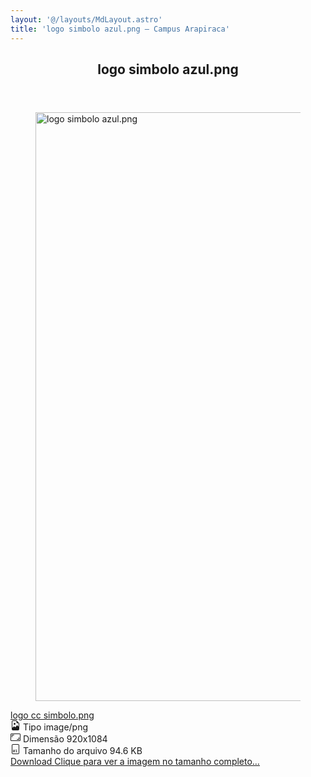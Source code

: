 ```yaml
---
layout: '@/layouts/MdLayout.astro'
title: 'logo simbolo azul.png — Campus Arapiraca'
---
```



<span></span>
<article id="content">
<header>

<h1>
         logo simbolo azul.png
        </h1>


</header>
<div id="viewlet-above-content-body">
</div>
<div id="content-core">
<section class="section section-main">
<figure class="figure">
<a href="https://arapiraca.ufal.br/graduacao/ciencia-da-computacao/documentos/logo-do-curso/logo-cc-simbolo.png/image_view_fullscreen">
<img alt="logo simbolo azul.png" class="figure-img img-fluid" height="942" src="https://arapiraca.ufal.br/graduacao/ciencia-da-computacao/documentos/logo-do-curso/logo-cc-simbolo.png/@@images/image-800-6d4d9e2bb7d34926fd2e782b5dd17e91.png" title="logo simbolo azul.png" width="800"/>
</a>
</figure>
<div class="h5 mb-2">
<a href="https://arapiraca.ufal.br/graduacao/ciencia-da-computacao/documentos/logo-do-curso/logo-cc-simbolo.png/%40%40download/image/logo%2520cc%2520simbolo.png">
           logo cc simbolo.png
          </a>
</div>
<div class="metadata d-flex justify-content-center text-muted small">
<div class="px-2">
<svg aria-labelledby="title" class="plone-icon icon-inline bi bi-file-earmark-image" fill="currentColor" height="16" viewbox="0 0 16 16" width="16" xmlns="http://www.w3.org/2000/svg">
<path d="M6.502 7a1.5 1.5 0 1 0 0-3 1.5 1.5 0 0 0 0 3">
</path>
<path d="M14 14a2 2 0 0 1-2 2H4a2 2 0 0 1-2-2V2a2 2 0 0 1 2-2h5.5L14 4.5zM4 1a1 1 0 0 0-1 1v10l2.224-2.224a.5.5 0 0 1 .61-.075L8 11l2.157-3.02a.5.5 0 0 1 .76-.063L13 10V4.5h-2A1.5 1.5 0 0 1 9.5 3V1z">
</path>
<title>
             image/png
            </title>
</svg>
<span class="d-none">
            Tipo
           </span>
           image/png
          </div>
<div class="px-2">
<svg aria-labelledby="title" class="plone-icon icon-inline bi bi-aspect-ratio" fill="currentColor" height="16" viewbox="0 0 16 16" width="16" xmlns="http://www.w3.org/2000/svg">
<path d="M0 3.5A1.5 1.5 0 0 1 1.5 2h13A1.5 1.5 0 0 1 16 3.5v9a1.5 1.5 0 0 1-1.5 1.5h-13A1.5 1.5 0 0 1 0 12.5zM1.5 3a.5.5 0 0 0-.5.5v9a.5.5 0 0 0 .5.5h13a.5.5 0 0 0 .5-.5v-9a.5.5 0 0 0-.5-.5z">
</path>
<path d="M2 4.5a.5.5 0 0 1 .5-.5h3a.5.5 0 0 1 0 1H3v2.5a.5.5 0 0 1-1 0zm12 7a.5.5 0 0 1-.5.5h-3a.5.5 0 0 1 0-1H13V8.5a.5.5 0 0 1 1 0z">
</path>
<title>
             Dimension
            </title>
</svg>
<span class="d-none">
            Dimensão
           </span>
           920x1084
          </div>
<div class="px-2">
<svg aria-labelledby="title" class="plone-icon icon-inline bi bi-file-binary" fill="currentColor" height="16" viewbox="0 0 16 16" width="16" xmlns="http://www.w3.org/2000/svg">
<path d="M5.526 13.09c.976 0 1.524-.79 1.524-2.205 0-1.412-.548-2.203-1.524-2.203-.978 0-1.526.79-1.526 2.203 0 1.415.548 2.206 1.526 2.206zm-.832-2.205c0-1.05.29-1.612.832-1.612.358 0 .607.247.733.721L4.7 11.137a7 7 0 0 1-.006-.252m.832 1.614c-.36 0-.606-.246-.732-.718l1.556-1.145q.005.12.005.249c0 1.052-.29 1.614-.829 1.614m5.329.501v-.595H9.73V8.772h-.69l-1.19.786v.688L8.986 9.5h.05v2.906h-1.18V13h3z">
</path>
<path d="M4 0a2 2 0 0 0-2 2v12a2 2 0 0 0 2 2h8a2 2 0 0 0 2-2V2a2 2 0 0 0-2-2zm0 1h8a1 1 0 0 1 1 1v12a1 1 0 0 1-1 1H4a1 1 0 0 1-1-1V2a1 1 0 0 1 1-1">
</path>
<title>
             Size
            </title>
</svg>
<span class="d-none">
            Tamanho do arquivo
           </span>
           94.6 KB
          </div>
</div>
</section>
<section class="section section-actions">
<a class="btn btn-primary download" href="https://arapiraca.ufal.br/graduacao/ciencia-da-computacao/documentos/logo-do-curso/logo-cc-simbolo.png/%40%40download/image/logo%2520cc%2520simbolo.png">
          Download
         </a>
<a class="btn btn-primary fullscreen" href="https://arapiraca.ufal.br/graduacao/ciencia-da-computacao/documentos/logo-do-curso/logo-cc-simbolo.png/image_view_fullscreen">
<span>
           Clique para ver a imagem no tamanho completo…
          </span>
</a>
</section>
</div>
<div id="viewlet-below-content-body">
</div>
</article>